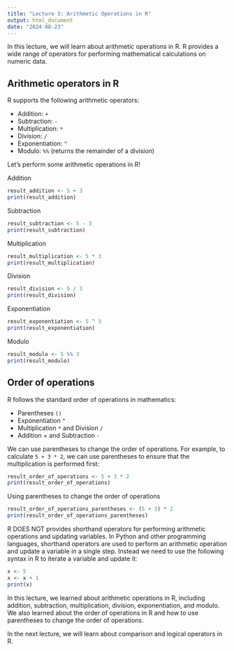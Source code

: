 ```yaml
---
title: "Lecture 3: Arithmetic Operations in R"
output: html_document
date: "2024-08-23"
---
```


In this lecture, we will learn about arithmetic operations in R.
R provides a wide range of operators for performing mathematical calculations on numeric data.

## Arithmetic operators in R

R supports the following arithmetic operators:

- Addition: `+`
- Subtraction: `-`
- Multiplication: `*`
- Division: `/`
- Exponentiation: `^`
- Modulo: `%%` (returns the remainder of a division)

Let's perform some arithmetic operations in R!

Addition
```r
result_addition <- 5 + 3
print(result_addition)
```

Subtraction
```r
result_subtraction <- 5 - 3
print(result_subtraction)
```

Multiplication
```r
result_multiplication <- 5 * 3
print(result_multiplication)
```

Division
```r
result_division <- 5 / 3
print(result_division)
```

Exponentiation
```r
result_exponentiation <- 5 ^ 3
print(result_exponentiation)
```

Modulo
```r
result_modulo <- 5 %% 3
print(result_modulo)
```

## Order of operations

R follows the standard order of operations in mathematics:

- Parentheses `()`
- Exponentiation `^`
- Multiplication `*` and Division `/`
- Addition + and Subtraction `-`

We can use parentheses to change the order of operations.
For example, to calculate `5 + 3 * 2`, we can use parentheses to ensure that the multiplication is performed first:
```r
result_order_of_operations <- 5 + 3 * 2
print(result_order_of_operations)
```

Using parentheses to change the order of operations
```r
result_order_of_operations_parentheses <- (5 + 3) * 2
print(result_order_of_operations_parentheses)
```

R DOES NOT provides shorthand operators for performing arithmetic operations and updating variables.
In Python and other programming languages, shorthand operators are used to perform an arithmetic operation 
and update a variable in a single step.
Instead we need to use the following syntax in R to iterate a variable and update it:

```r
x <- 5
x <- x + 1
print(x)
```

In this lecture, we learned about arithmetic operations in R, 
including addition, subtraction, multiplication, division, exponentiation, and modulo.
We also learned about the order of operations in R and how to use parentheses to change the order of operations.

In the next lecture, we will learn about comparison and logical operators in R.